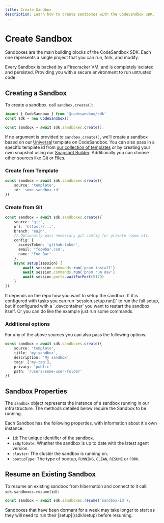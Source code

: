 ```yaml
---
title: Create Sandbox
description: Learn how to create sandboxes with the CodeSandbox SDK.
---
```



# Create Sandbox

Sandboxes are the main building blocks of the CodeSandbox SDK. Each one represents a single project that you can run, fork, and modify.

Every Sandbox is backed by a Firecracker VM, and is completely isolated and persisted. Providing you with a secure environment to run untrusted code.

## Creating a Sandbox

To create a sandbox, call `sandbox.create()`:

```ts
import { CodeSandbox } from '@codesandbox/sdk'
const sdk = new CodeSandbox();

const sandbox = await sdk.sandboxes.create();
```

If no argument is provided to `sandbox.create()`, we'll create a sandbox based on our [Universal](https://codesandbox.io/p/devbox/universal-pcz35m) template on CodeSandbox. You can also pass in a specific template id from [our collection of templates](/sdk/snapshot-library) or by creating your own snapshot using our [Snapshot Builder](/sdk/snapshot-builder). Additionally you can choose other sources like [Git](/sdk/sandbox#git) or [Files](/sdk/sandbox#files).

### Create from Template

```ts
const sandbox = await sdk.sandboxes.create({
    source: 'template',
    id: 'some-sandbox-id'
})
```

### Create from Git

```ts
const sandbox = await sdk.sandboxes.create({
    source: 'git',
    url: 'https://...',
    branch: 'main',
    // Optionally pass necessary git config for private repos etc.
    config: {
      accessToken: 'github-token',
      email: 'foo@bar.com',
      name: 'Foo Bar'
    },
    async setup(session) {
        await session.commands.run('pnpm install')
        await session.commands.run('pnpm run dev')
        await session.ports.waitForPort(5173)
    }
})
```

<Callout>
It depends on the repo how you want to setup the sandbox. If it is configured with tasks you can run `session.setup.run()` to run the full setup, but if configured with a `.devcontainer` you want to restart the sandbox itself. Or you can do like the example just run some commands.
</Callout>

### Additional options

For any of the above sources you can also pass the following options:

```ts
const sandbox = await sdk.sandboxes.create({
    source: 'template',
    title: 'my-sandbox',
    description: 'My sandbox',
    tags: ['my-tag'],
    privacy: 'public'
    path: '/users/some-user-folder'
})
```

## Sandbox Properties

The `sandbox` object represents the instance of a sandbox running in our infrastructure. The methods detailed below require the Sandbox to be running.

Each Sandbox has the following properties, with information about it's own instance:

- `id`: The unique identifier of the sandbox.
- `isUpToDate`: Whether the sandbox is up to date with the latest agent version.
- `cluster`: The cluster the sandbox is running on.
- `bootupType`: The type of bootup, `RUNNING`, `CLEAN`, `RESUME` or `FORK`.

## Resume an Existing Sandbox

To resume an existing sandbox from hibernation and connect to it call: `sdk.sandboxes.resume(id)`:

```ts
const sandbox = await sdk.sandboxes.resume('sandbox-id');
```

<Callout>
Sandboxes that have been dormant for a week may take longer to start as they will need to run their [setup](/sdk/setup) before resuming. 
</Callout>
